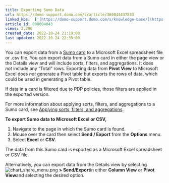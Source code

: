 ```yaml
---
title: Exporting Sumo Data
url: https://domo-support.domo.com/s/article/360043437833
linked_kbs:  ['[https://domo-support.domo.com/s/knowledge-base/](https://domo-support.domo.com/s/knowledge-base/)', '[https://domo-support.domo.com/s/](https://domo-support.domo.com/s/)', '[https://domo-support.domo.com/s/topic/0TO5w000000ZamnGAC](https://domo-support.domo.com/s/topic/0TO5w000000ZamnGAC)', '[https://domo-support.domo.com/s/topic/0TO5w000000ZanjGAC](https://domo-support.domo.com/s/topic/0TO5w000000ZanjGAC)', '[https://domo-support.domo.com/s/article/360043428573](https://domo-support.domo.com/s/article/360043428573)', '[https://domo-support.domo.com/s/article/360042925674](https://domo-support.domo.com/s/article/360042925674)', '[https://domo-support.domo.com/s/article/360043437833](https://domo-support.domo.com/s/article/360043437833)', '[https://domo-support.domo.com/s/topic/0TO5w000000ZanjGAC/exporting-cards-and-dashboards](https://domo-support.domo.com/s/topic/0TO5w000000ZanjGAC/exporting-cards-and-dashboards)', '[https://domo-support.domo.com/s/article/360043429933](https://domo-support.domo.com/s/article/360043429933)', '[https://domo-support.domo.com/s/article/360043429953](https://domo-support.domo.com/s/article/360043429953)', '[https://domo-support.domo.com/s/article/360042925494](https://domo-support.domo.com/s/article/360042925494)', '[https://domo-support.domo.com/s/article/360043429913](https://domo-support.domo.com/s/article/360043429913)', '[https://domo-support.domo.com/s/article/4408174643607](https://domo-support.domo.com/s/article/4408174643607)', '[https://domo-support.domo.com/s/login/](https://domo-support.domo.com/s/login/)']
article_id: 000004043
views: 2,296
created_date: 2022-10-24 21:19:00
last updated: 2022-10-24 22:39:00
---
```




You can export data from a [Sumo card](/s/article/360043428573 "Understanding Cards") to a Microsoft Excel spreadsheet file or .csv file. You can export data from a Sumo card in either the page view or the Details view and will include sorts, filters, and aggregations. It does *not* include any "Total" rows. Exporting data from **Pivot View** to Microsoft Excel does *not* generate a Pivot table but exports the rows of data, which could be used in generating a Pivot table.


If data in a card is filtered due to PDP policies, those filters are applied in the exported version.


For more information about applying sorts, filters, and aggregations to a Sumo card, see [Applying sorts, filters, and aggregations](/s/article/360042925674 "Adding a Sumo Card").


**To export Sumo data to Microsoft Excel or CSV,**


1. Navigate to the page in which the Sumo card is found.
2. Mouse over the card then select **Send / Export** from the **Options** menu.
3. Select **Excel** or **CSV.**


The data from this Sumo card is exported as a Microsoft Excel spreadsheet or CSV file.


Alternatively, you can export data from the Details view by selecting ![chart_share_menu.png](chart_share_menu.png) **> Send/Export**in either **Column View** or **Pivot View**and selecting the desired option.

